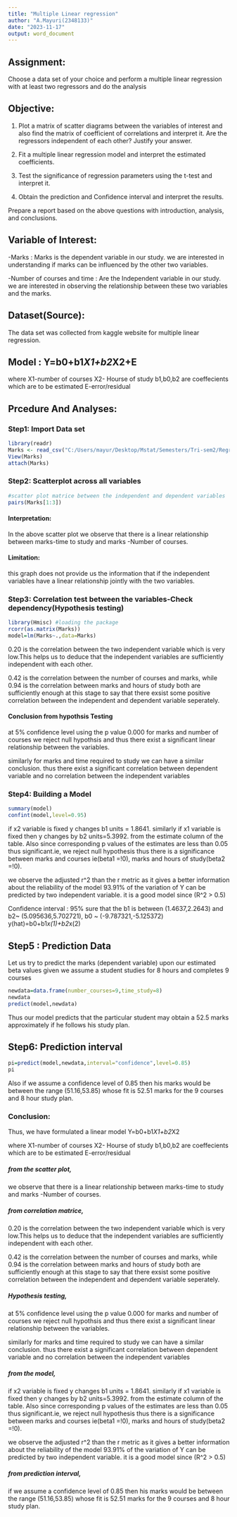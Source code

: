 ---
title: "Multiple Linear regression"
author: "A.Mayuri(2348133)"
date: "2023-11-17"
output: word_document
---
## Assignment:

Choose a data set of your choice and perform a multiple linear regression with at least two regressors and do the analysis 


## Objective:

1. Plot a matrix of scatter diagrams between the variables of interest and also find the matrix of
coefficient of correlations and interpret it.
Are the regressors independent of each other? Justify
your answer.

2. Fit a multiple linear regression model and interpret the estimated coefficients.

3. Test the significance of regression parameters using the t-test and interpret it.

4. Obtain the prediction and Confidence interval and interpret the results.

Prepare a report based on the above questions with introduction, analysis, and conclusions.

## Variable of Interest:

 -Marks : Marks is the dependent variable in our study. we are interested in understanding if marks can be influenced by the other two variables.
 
 -Number of courses and time : Are the Independent variable in our study. we are interested in observing the relationship between these two variables and the marks.
 
## Dataset(Source):
The data set was collected from kaggle website for multiple linear regression.

## Model : Y=b0+b1*X1+b2*X2+E
where X1-number of courses
X2- Hourse of study
b1,b0,b2 are coeffecients which are to be estimated
E-error/residual
      
      
## Prcedure And Analyses:

### Step1: Import Data set

```{r }
library(readr)
Marks <- read_csv("C:/Users/mayur/Desktop/Mstat/Semesters/Tri-sem2/Regression/Dataset/Marks.csv")
View(Marks)
attach(Marks)
```

### Step2: Scatterplot across all variables

```{r}
#scatter plot matrice between the independent and dependent variables
pairs(Marks[1:3])
```
#### Interpretation:
In the above scatter plot we observe that there is a linear relationship between marks-time to study and marks -Number of courses. 

#### Limitation:
this graph does not provide us the information that if the independent variables have a linear relationship jointly with the two variables.

### Step3: Correlation test between the variables-Check dependency(Hypothesis testing)

```{r }
library(Hmisc) #loading the package
rcorr(as.matrix(Marks))
model=lm(Marks~.,data=Marks)
```
0.20 is the correlation between the two independent variable  which is very low.This helps us to deduce that the independent variables are sufficiently independent with each other.

0.42 is the correlation between the number of courses and marks, while 0.94 is the correlation between marks and hours of study both are sufficiently enough at this stage to say that there exsist some positive correlation between the independent and dependent variable seperately.

#### Conclusion from hypothsis Testing 

at 5% confidence level using the p value 0.000 for marks and number of courses we reject null hypothsis and thus there exist a significant linear relationship between the variables.

similarly for marks and time required to study we can have a similar conclusion.
thus there exist a significant correlation between dependent variable and no correlation between the independent variables  

### Step4: Building a Model
```{r }
summary(model)
confint(model,level=0.95)
```

if x2 variable is fixed y changes b1 units = 1.8641. similarly if x1 variable is fixed then y changes by b2  units=5.3992. from the estimate column of the table.
Also since corresponding p values of the estimates are less than 0.05 thus significant.ie, we reject null hypothesis thus there is a significance between marks and courses ie(beta1 =!0), marks and hours of study(beta2 =!0). 

we observe the adjusted r^2 than the r metric as it gives a better information about the reliability of the model 93.91% of the variation of Y can be predicted by two independent variable. it is a good model since (R^2 > 0.5)

Confidence interval : 95% sure that the b1 is between (1.4637,2.2643) and b2~ (5.095636,5.702721), b0 ~ (-9.787321,-5.125372)
y(hat)=b0+b1*x(1)+b2*x(2)


## Step5 : Prediction Data

Let us try to predict the marks (dependent variable) upon our estimated beta values given we assume a student studies for 8 hours and completes 9 courses
```{r }
newdata=data.frame(number_courses=9,time_study=8)
newdata
predict(model,newdata)
```

Thus our model predicts that the particular student may obtain a 52.5 marks approximately if he follows his study plan.

## Step6: Prediction interval 
```{r }
pi=predict(model,newdata,interval="confidence",level=0.85)
pi
```
Also if we assume a confidence level of 0.85 then his marks would be between the range (51.16,53.85) whose fit is 52.51 marks for the 9 courses and 8 hour study plan.



### Conclusion:

Thus, we have formulated a linear model Y=b0+b1*X1+b2*X2

where X1-number of courses
X2- Hourse of study
b1,b0,b2 are coeffecients which are to be estimated
E-error/residual


      

##### from the scatter plot,
we observe that there is a linear relationship between marks-time to study and marks -Number of courses.

##### from correlation matrice,
0.20 is the correlation between the two independent variable  which is very low.This helps us to deduce that the independent variables are sufficiently independent with each other.

0.42 is the correlation between the number of courses and marks, while 0.94 is the correlation between marks and hours of study both are sufficiently enough at this stage to say that there exsist some positive correlation between the independent and dependent variable seperately.

##### Hypothesis testing,
at 5% confidence level using the p value 0.000 for marks and number of courses we reject null hypothsis and thus there exist a significant linear relationship between the variables.

similarly for marks and time required to study we can have a similar conclusion.
thus there exist a significant correlation between dependent variable and no correlation between the independent variables

##### from the model,

if x2 variable is fixed y changes b1 units = 1.8641. similarly if x1 variable is fixed then y changes by b2  units=5.3992. from the estimate column of the table.
Also since corresponding p values of the estimates are less than 0.05 thus significant.ie, we reject null hypothesis thus there is a significance between marks and courses ie(beta1 =!0), marks and hours of study(beta2 =!0). 

we observe the adjusted r^2 than the r metric as it gives a better information about the reliability of the model 93.91% of the variation of Y can be predicted by two independent variable. it is a good model since (R^2 > 0.5)

##### from prediction interval,
if we assume a confidence level of 0.85 then his marks would be between the range (51.16,53.85) whose fit is 52.51 marks for the 9 courses and 8 hour study plan.